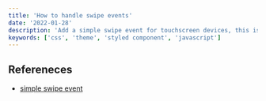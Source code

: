 ```yaml
---
title: 'How to handle swipe events'
date: '2022-01-28'
description: 'Add a simple swipe event for touchscreen devices, this is particularly handy for mobile devices like smartphone to make it easier to navigate with 1 finger.'
keywords: ['css', 'theme', 'styled component', 'javascript']
---
```


## Refereneces

- [simple swipe event](https://dev.to/rakumairu/how-to-handle-swipe-event-on-react-carousel-24ab)
